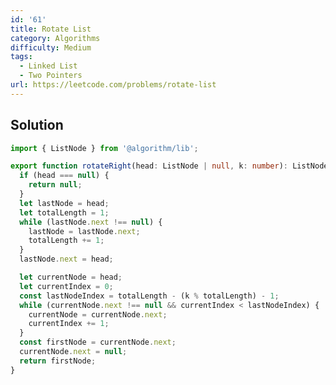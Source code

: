 ```yaml
---
id: '61'
title: Rotate List
category: Algorithms
difficulty: Medium
tags:
  - Linked List
  - Two Pointers
url: https://leetcode.com/problems/rotate-list
---
```


## Solution

```typescript showLineNumbers
import { ListNode } from '@algorithm/lib';

export function rotateRight(head: ListNode | null, k: number): ListNode | null {
  if (head === null) {
    return null;
  }
  let lastNode = head;
  let totalLength = 1;
  while (lastNode.next !== null) {
    lastNode = lastNode.next;
    totalLength += 1;
  }
  lastNode.next = head;

  let currentNode = head;
  let currentIndex = 0;
  const lastNodeIndex = totalLength - (k % totalLength) - 1;
  while (currentNode.next !== null && currentIndex < lastNodeIndex) {
    currentNode = currentNode.next;
    currentIndex += 1;
  }
  const firstNode = currentNode.next;
  currentNode.next = null;
  return firstNode;
}
```
